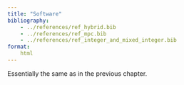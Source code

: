 ```yaml
---
title: "Software"
bibliography: 
    - ../references/ref_hybrid.bib
    - ../references/ref_mpc.bib
    - ../references/ref_integer_and_mixed_integer.bib
format:
    html     
---
```


Essentially the same as in the previous chapter.